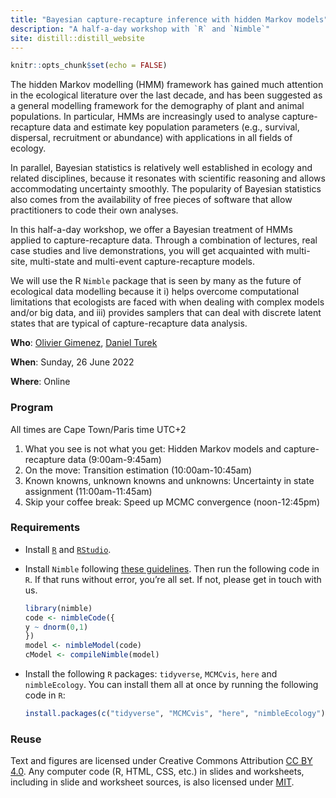 ```yaml
---
title: "Bayesian capture-recapture inference with hidden Markov models"
description: "A half-a-day workshop with `R` and `Nimble`"
site: distill::distill_website
---
```


```r
knitr::opts_chunk$set(echo = FALSE)
```

The hidden Markov modelling (HMM) framework has gained much attention in the ecological literature over the last decade, and has been suggested as a general modelling framework for the demography of plant and animal populations. In particular, HMMs are increasingly used to analyse capture-recapture data and estimate key population parameters (e.g., survival, dispersal, recruitment or abundance) with applications in all fields of ecology. 

In parallel, Bayesian statistics is relatively well established in ecology and related disciplines, because it resonates with scientific reasoning and allows accommodating uncertainty smoothly. The popularity of Bayesian statistics also comes from the availability of free pieces of software that allow practitioners to code their own analyses.

In this half-a-day workshop, we offer a Bayesian treatment of HMMs applied to capture-recapture data. Through a combination of lectures, real case studies and live demonstrations, you will get acquainted with multi-site, multi-state and multi-event capture-recapture models.

We will use the R `Nimble` package that is seen by many as the future of ecological data modelling because it i) helps overcome computational limitations that ecologists are faced with when dealing with complex models and/or big data, and iii) provides samplers that can deal with discrete latent states that are typical of capture-recapture data analysis.

**Who**: [Olivier Gimenez](https://twitter.com/oaggimenez), [Daniel Turek](https://math.williams.edu/profile/dbt1/)  

**When**: Sunday, 26 June 2022

**Where**: Online

### Program 

All times are Cape Town/Paris time UTC+2

1. What you see is not what you get: Hidden Markov models and capture-recapture data (9:00am-9:45am)
2. On the move: Transition estimation (10:00am-10:45am)
3. Known knowns, unknown knowns and unknowns: Uncertainty in state assignment (11:00am-11:45am)
4. Skip your coffee break: Speed up MCMC convergence (noon-12:45pm)

### Requirements

+ Install [`R`](https://cloud.r-project.org/) and [`RStudio`](https://rstudio.com/products/rstudio/download/#download). 

+ Install `Nimble` following [these guidelines](https://r-nimble.org/download). Then run the following code in `R`. If that runs without error, you're all set. If not, please get in touch with us.

    ```r
    library(nimble)
    code <- nimbleCode({
    y ~ dnorm(0,1)
    })
    model <- nimbleModel(code)
    cModel <- compileNimble(model)
    ```
    
+ Install the following `R` packages: `tidyverse`, `MCMCvis`, `here` and `nimbleEcology`. You can install them all at once by running the following code in `R`:

    ```r
    install.packages(c("tidyverse", "MCMCvis", "here", "nimbleEcology"))
    ```


### Reuse {.appendix}

Text and figures are licensed under Creative Commons Attribution [CC BY 4.0](https://creativecommons.org/licenses/by/4.0/). Any computer code (R, HTML, CSS, etc.) in slides and worksheets, including in slide and worksheet sources, is also licensed under [MIT](https://raw.githubusercontent.com/oliviergimenez/hmm-cr-nimble-isec2022-workshop/main/LICENSE.md). 

